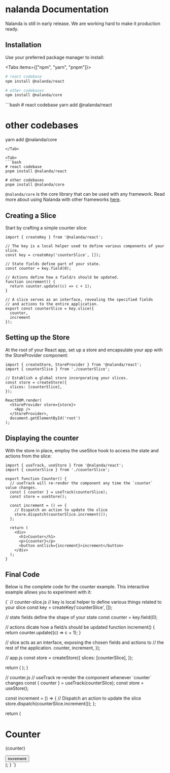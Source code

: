 
# nalanda Documentation

<Callout type="caution">
Nalanda is still in early release. We are working hard to make it production ready.
</Callout>


## Installation

Use your preferred package manager to install:

<Tabs items={["npm", "yarn", "pnpm"]}>
  <Tab>  
```bash
# react codebase
npm install @nalanda/react

# other codebases
npm install @nalanda/core
```
  </Tab>


<Tab>
```bash
# react codebase
yarn add @nalanda/react 

# other codebases
yarn add @nalanda/core
```
</Tab>

<Tab>
```bash
# react codebase
pnpm install @nalanda/react

# other codebases
pnpm install @nalanda/core
```
</Tab>
</Tabs>

<Callout type="info">

`@nalanda/core` is the core library that can be used with any framework.
 Read more about using Nalanda with <bold>other frameworks</bold> [here](/docs/advanced-topics/other-frameworks/).

</Callout>

## Creating a Slice

Start by crafting a simple counter slice:

```tsx copy filename="counterSlice.ts"
import { createKey } from '@nalanda/react';

// The key is a local helper used to define various components of your slice.
const key = createKey('counterSlice', []);

// State fields define part of your state.
const counter = key.field(0);

// Actions define how a field/s should be updated.
function increment() {
  return counter.update((c) => c + 1);
}

// A slice serves as an interface, revealing the specified fields
// and actions to the entire application.
export const counterSlice = key.slice({
  counter,
  increment
});
```



## Setting up the Store

At the root of your React app, set up a store and encapsulate your app with the StoreProvider component:

```tsx copy filename="app.tsx"
import { createStore, StoreProvider } from '@nalanda/react';
import { counterSlice } from './counterSlice';

// Establish a global store incorporating your slices.
const store = createStore({
  slices: [counterSlice],
});

ReactDOM.render(
  <StoreProvider store={store}>
    <App />
  </StoreProvider>,
  document.getElementById('root')
);
```


## Displaying the counter

With the store in place, employ the useSlice hook to access the state and actions from the slice:

```tsx copy filename="counter.tsx"
import { useTrack, useStore } from '@nalanda/react';
import { counterSlice } from './counterSlice';

export function Counter() {
  // useTrack will re-render the component any time the `counter` value changes.
  const { counter } = useTrack(counterSlice);
  const store = useStore();

  const increment = () => {
    // Dispatch an action to update the slice
    store.dispatch(counterSlice.increment());
  };

  return (
    <div>
      <h1>Counter</h1>
      <p>{counter}</p>
      <button onClick={increment}>increment</button>
    </div>
  );
}
```


## Final Code

Below is the complete code for the counter example. This interactive example allows you to experiment with it:


<CodeBlockVanilla height={600}>
{`
// counter-slice.js
// key is local helper to define various things related to your slice
const key = createKey('counterSlice', []);

// state fields define the shape of your state
const counter = key.field(0);

// actions dicate how a field/s should be updated
function increment() {
  return counter.update((c) => c + 1);
}

// slice acts as an interface, exposing the chosen fields and actions to
// the rest of the application.
  counter,
  increment,
});

// app.js
const store = createStore({
  slices: [counterSlice],
});

  return (
    <StoreProvider store={store}>
      <Counter />
    </StoreProvider>
  );
}

// counter.js
  // useTrack re-render the component whenever \`counter\` changes
  const { counter } = useTrack(counterSlice);
  const store = useStore();

  const increment = () => {
    // Dispatch an action to update the slice
    store.dispatch(counterSlice.increment());
  };

  return (
    <div>
      <h1>Counter</h1>
      <p>{counter}</p>
      <button onClick={increment}>increment</button>
    </div>
  );
}
`}
</CodeBlockVanilla>
